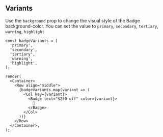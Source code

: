
## Variants

Use the `background` prop to change the visual style of the Badge background-color.
You can set the value to `primary`, `secondary`, `tertiary`, `warning`, `highlight`

```tsx live
const badgeVariants = [
  'primary',
  'secondary',
  'tertiary',
  'warning',
  'highlight',
];

render(
  <Container>
    <Row align="middle">
      {badgeVariants.map(variant => (
        <Col key={variant}>
          <Badge text="$250 off" color={variant}>
            🚗
          </Badge>
        </Col>
      ))}
    </Row>
  </Container>,
);
```
